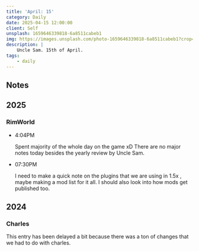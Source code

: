```yaml
---
title: 'April: 15'
category: Daily
date: 2025-04-15 12:00:00
client: Self
unsplash: 1659646339818-6a8511cabeb1
img: https://images.unsplash.com/photo-1659646339818-6a8511cabeb1?crop=entropy&cs=srgb&fm=jpg&ixid=MnwzNjM5Nzd8MHwxfHJhbmRvbXx8fHx8fHx8fDE2ODE3NDg2ODY&ixlib=rb-4.0.3&q=85
description: |
    Uncle Sam. 15th of April.
tags:
    - daily
---
```



## Notes

## 2025

### RimWorld

-   4:04PM

    Spent majority of the whole day on the game xD
    There are no major notes today besides the yearly review by Uncle Sam.

-   07:30PM

    I need to make a quick note on the plugins that we are using in 1.5x , maybe making a mod list for it all.
    I should also look into how mods get published too.

## 2024


### Charles

This entry has been delayed a bit because there was a ton of changes that we had to do with charles.
